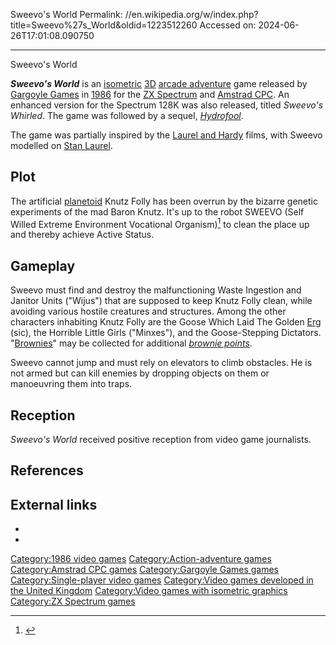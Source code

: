 Sweevo's World
Permalink: //en.wikipedia.org/w/index.php?title=Sweevo%27s_World&oldid=1223512260
Accessed on: 2024-06-26T17:01:08.090750



------
Sweevo's World
{{Short description|1986 video game}}
{{more citations needed|date=July 2014}}
{{Infobox video game
|title = Sweevo's World
|image = Sweevo.jpg
|designer = Roy Carter<br>Greg Follis
|developer = [[Gargoyle Games]]
|publisher = [[Gargoyle Games]]
|released = [[1986 in video gaming|1986]]
|genre = [[Arcade adventure]]
|modes = [[Single-player]]
|platforms = [[ZX Spectrum]], [[Amstrad CPC]]
}}

'''''Sweevo's World''''' is an [[Isometric projection|isometric]] [[3D computer graphics|3D]] [[arcade adventure]] game released by [[Gargoyle Games]] in [[1986 in video gaming|1986]] for the [[ZX Spectrum]] and [[Amstrad CPC]]. An enhanced version for the Spectrum 128K was also released, titled ''Sweevo's Whirled''. The game was followed by a sequel, ''[[Hydrofool]]''.

The game was partially inspired by the [[Laurel and Hardy]] films, with Sweevo modelled on [[Stan Laurel]].

==Plot==
The artificial [[Minor planet|planetoid]] Knutz Folly has been overrun by the bizarre genetic experiments of the mad Baron Knutz. It's up to the robot SWEEVO (Self Willed Extreme Environment Vocational Organism)<ref>{{Cite web|url=http://worldofspectrum.org/pub/sinclair/games-info/s/SweevosWorld.txt|title=Sweevo's World|last=|first=|date=|website=World of Spectrum|archive-url=|archive-date=|access-date=}}</ref> to clean the place up and thereby achieve Active Status.

==Gameplay==
Sweevo must find and destroy the malfunctioning Waste Ingestion and Janitor Units ("Wijus") that are supposed to keep Knutz Folly clean, while avoiding various hostile creatures and structures. Among the other characters inhabiting Knutz Folly are the Goose Which Laid The Golden [[Erg]] (sic), the Horrible Little Girls ("Minxes"), and the Goose-Stepping Dictators. "[[Brownie (Girl Guides)|Brownies]]" may be collected for additional ''[[brownie points]]''.

Sweevo cannot jump and must rely on elevators to climb obstacles. He is not armed but can kill enemies by dropping objects on them or manoeuvring them into traps.

==Reception==
{{Video game reviews
|CRASH = 95%<ref>{{cite magazine|magazine=[[Crash (magazine)|Crash]]|title=Sweevo's World|page=28|issue=25|date=February 1986|url=https://archive.org/details/crash-magazine-25/page/n27/mode/2up?view=theater}}</ref>
|CVG = 34/40<ref>{{cite magazine|magazine=[[Computer and Video Games]]|title=Software Reviews|page=14|issue=52|date=February 1986|url=https://archive.org/details/ComputerAndVideoGamesIssue052Feb86/page/n13/mode/2up}}</ref>
|SUser = {{rating|5|5}}<ref>{{cite magazine|magazine=[[Sinclair User]]|title=Sweevo's World|last=Bourne|pages=72–73|issue=47|date=February 1986|url=https://archive.org/details/sinclair-user-magazine-047/page/n71/mode/2u}}</ref>
| award1Pub = ''Crash''
| award1 = Smash<ref>Game review, Crash magazine, [[Newsfield Publications]], issue 25, February 1986</ref>
}}
''Sweevo's World'' received positive reception from video game journalists.

== References ==
{{reflist}}

== External links ==
*{{WoS game|id=0005087|name=Sweevo's World}}
*{{WoS game|id=0005086|name=Sweevo's Whirled}}

[[Category:1986 video games]]
[[Category:Action-adventure games]]
[[Category:Amstrad CPC games]]
[[Category:Gargoyle Games games]]
[[Category:Single-player video games]]
[[Category:Video games developed in the United Kingdom]]
[[Category:Video games with isometric graphics]]
[[Category:ZX Spectrum games]]